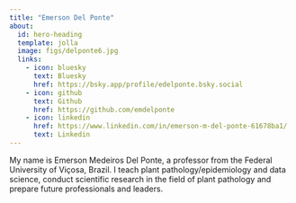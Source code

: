 ```yaml
---
title: "Emerson Del Ponte"
about:
  id: hero-heading
  template: jolla
  image: figs/delponte6.jpg
  links:
    - icon: bluesky
      text: Bluesky
      href: https://bsky.app/profile/edelponte.bsky.social
    - icon: github
      text: Github
      href: https://github.com/emdelponte
    - icon: linkedin
      href: https://www.linkedin.com/in/emerson-m-del-ponte-61678ba1/
      text: Linkedin
---
```


My name is Emerson Medeiros Del Ponte, a professor from the Federal University of Viçosa, Brazil. I teach plant pathology/epidemiology and data science, conduct scientific research in the field of plant pathology and prepare future professionals and leaders.
